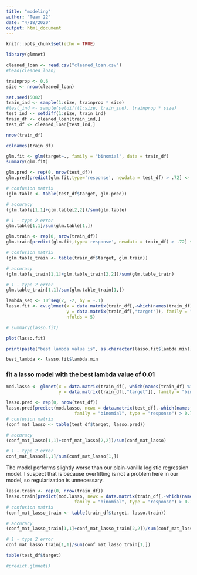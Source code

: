 ---
title: "modeling"
author: "Team 22"
date: "4/18/2020"
output: html_document
---

```{r setup, include=FALSE}
knitr::opts_chunk$set(echo = TRUE)
```

``` {r}
library(glmnet)
```

``` {r}

cleaned_loan <- read.csv("cleaned_loan.csv")
#head(cleaned_loan)

```






```{r}

trainprop <- 0.6
size <- nrow(cleaned_loan)

```

```{r}
set.seed(5082)
train_ind <- sample(1:size, trainprop * size)
#test_ind <- sample(setdiff(1:size, train_ind), trainprop * size)
test_ind <- setdiff(1:size, train_ind)
train_df <- cleaned_loan[train_ind,]
test_df <- cleaned_loan[test_ind,]
```

``` {r}
nrow(train_df)
```

``` {r}
colnames(train_df)

```

``` {r}
glm.fit <- glm(target~., family = "binomial", data = train_df)
summary(glm.fit)

```
  

```{r}
glm.pred <- rep(0, nrow(test_df))
glm.pred[predict(glm.fit,type='response', newdata = test_df) > .72] <- 1

# confusion matrix
(glm.table <- table(test_df$target, glm.pred))

# accuracy
(glm.table[1,1]+glm.table[2,2])/sum(glm.table)

# 1 - type 2 error
glm.table[1,1]/sum(glm.table[1,])
```
  
```{r}
glm.train <- rep(0, nrow(train_df))
glm.train[predict(glm.fit,type='response', newdata = train_df) > .72] <- 1

# confusion matrix
(glm.table_train <- table(train_df$target, glm.train))

# accuracy
(glm.table_train[1,1]+glm.table_train[2,2])/sum(glm.table_train)

# 1 - type 2 error
glm.table_train[1,1]/sum(glm.table_train[1,])

```
  
  
```{r}
lambda_seq <- 10^seq(2, -2, by = -.1)
lasso.fit <- cv.glmnet(x = data.matrix(train_df[,-which(names(train_df) %in% c("target"))]), 
                       y = data.matrix(train_df[,"target"]), family = "binomial", alpha = 1, lambda = lambda_seq, 
                       nfolds = 5)

# summary(lasso.fit)
```

```{r}

plot(lasso.fit)

print(paste("best lambda value is", as.character(lasso.fit$lambda.min)))

best_lambda <- lasso.fit$lambda.min
```


### fit a lasso model with the best lambda value of 0.01
```{r}

mod.lasso <- glmnet(x = data.matrix(train_df[,-which(names(train_df) %in% c("target"))]),
                    y = data.matrix(train_df[,"target"]), family = "binomial", alpha = 1, lambda = best_lambda)

```

```{r}
lasso.pred <- rep(0, nrow(test_df))
lasso.pred[predict(mod.lasso, newx = data.matrix(test_df[,-which(names(test_df) %in% c("target"))]), 
                          family = "binomial", type = "response") > 0.72] <- 1
# confusion matrix
(conf_mat_lasso <- table(test_df$target, lasso.pred))

# accuracy
(conf_mat_lasso[1,1]+conf_mat_lasso[2,2])/sum(conf_mat_lasso)

# 1 - type 2 error
conf_mat_lasso[1,1]/sum(conf_mat_lasso[1,])

```
  
The model performs slightly worse than our plain-vanilla logistic regression model. I suspect that is because overfitting is not a problem here in our model, so regularization is unnecessary.  

``` {r}
lasso.train <- rep(0, nrow(train_df))
lasso.train[predict(mod.lasso, newx = data.matrix(train_df[,-which(names(train_df) %in% c("target"))]), 
                          family = "binomial", type = "response") > 0.72] <- 1
# confusion matrix
(conf_mat_lasso_train <- table(train_df$target, lasso.train))

# accuracy
(conf_mat_lasso_train[1,1]+conf_mat_lasso_train[2,2])/sum(conf_mat_lasso_train)

# 1 - type 2 error
conf_mat_lasso_train[1,1]/sum(conf_mat_lasso_train[1,])

```



```{r}
table(test_df$target)

#predict.glmnet()
```



